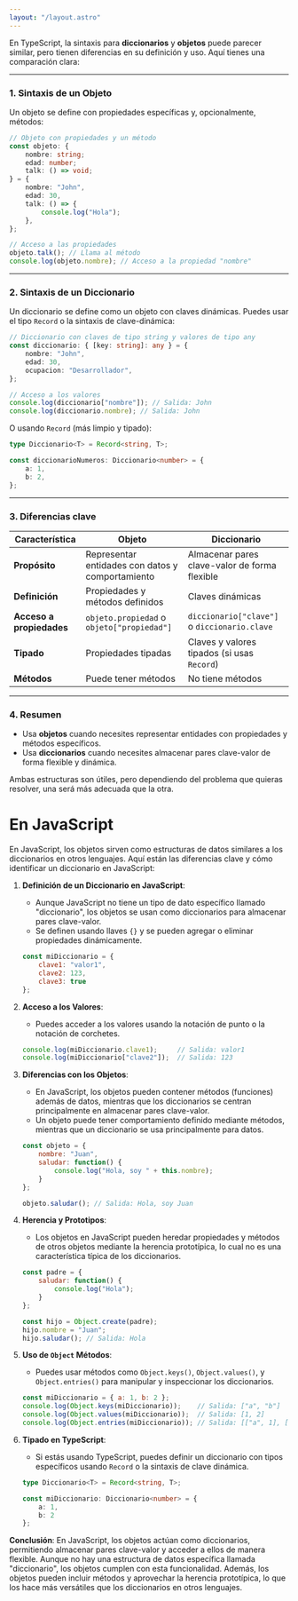 ```yaml
---
layout: "/layout.astro"
---
```


En TypeScript, la sintaxis para **diccionarios** y **objetos** puede parecer similar, pero tienen diferencias en su definición y uso. Aquí tienes una comparación clara:

---

### **1. Sintaxis de un Objeto**

Un objeto se define con propiedades específicas y, opcionalmente, métodos:

```typescript
// Objeto con propiedades y un método
const objeto: {
	nombre: string;
	edad: number;
	talk: () => void;
} = {
	nombre: "John",
	edad: 30,
	talk: () => {
		console.log("Hola");
	},
};

// Acceso a las propiedades
objeto.talk(); // Llama al método
console.log(objeto.nombre); // Acceso a la propiedad "nombre"
```

---

### **2. Sintaxis de un Diccionario**

Un diccionario se define como un objeto con claves dinámicas. Puedes usar el tipo `Record` o la sintaxis de clave-dinámica:

```typescript
// Diccionario con claves de tipo string y valores de tipo any
const diccionario: { [key: string]: any } = {
	nombre: "John",
	edad: 30,
	ocupacion: "Desarrollador",
};

// Acceso a los valores
console.log(diccionario["nombre"]); // Salida: John
console.log(diccionario.nombre); // Salida: John
```

O usando `Record` (más limpio y tipado):

```typescript
type Diccionario<T> = Record<string, T>;

const diccionarioNumeros: Diccionario<number> = {
	a: 1,
	b: 2,
};
```

---

### **3. Diferencias clave**

| Característica           | Objeto                                           | Diccionario                                   |
| ------------------------ | ------------------------------------------------ | --------------------------------------------- |
| **Propósito**            | Representar entidades con datos y comportamiento | Almacenar pares clave-valor de forma flexible |
| **Definición**           | Propiedades y métodos definidos                  | Claves dinámicas                              |
| **Acceso a propiedades** | `objeto.propiedad` o `objeto["propiedad"]`       | `diccionario["clave"]` o `diccionario.clave`  |
| **Tipado**               | Propiedades tipadas                              | Claves y valores tipados (si usas `Record`)   |
| **Métodos**              | Puede tener métodos                              | No tiene métodos                              |

---

### **4. Resumen**

- Usa **objetos** cuando necesites representar entidades con propiedades y métodos específicos.
- Usa **diccionarios** cuando necesites almacenar pares clave-valor de forma flexible y dinámica.

Ambas estructuras son útiles, pero dependiendo del problema que quieras resolver, una será más adecuada que la otra.

# En JavaScript



En JavaScript, los objetos sirven como estructuras de datos similares a los diccionarios en otros lenguajes. Aquí están las diferencias clave y cómo identificar un diccionario en JavaScript:

1. **Definición de un Diccionario en JavaScript**:
   - Aunque JavaScript no tiene un tipo de dato específico llamado "diccionario", los objetos se usan como diccionarios para almacenar pares clave-valor.
   - Se definen usando llaves `{}` y se pueden agregar o eliminar propiedades dinámicamente.

   ```javascript
   const miDiccionario = {
       clave1: "valor1",
       clave2: 123,
       clave3: true
   };
   ```

2. **Acceso a los Valores**:
   - Puedes acceder a los valores usando la notación de punto o la notación de corchetes.

   ```javascript
   console.log(miDiccionario.clave1);     // Salida: valor1
   console.log(miDiccionario["clave2"]);  // Salida: 123
   ```

3. **Diferencias con los Objetos**:
   - En JavaScript, los objetos pueden contener métodos (funciones) además de datos, mientras que los diccionarios se centran principalmente en almacenar pares clave-valor.
   - Un objeto puede tener comportamiento definido mediante métodos, mientras que un diccionario se usa principalmente para datos.

   ```javascript
   const objeto = {
       nombre: "Juan",
       saludar: function() {
           console.log("Hola, soy " + this.nombre);
       }
   };

   objeto.saludar(); // Salida: Hola, soy Juan
   ```

4. **Herencia y Prototipos**:
   - Los objetos en JavaScript pueden heredar propiedades y métodos de otros objetos mediante la herencia prototípica, lo cual no es una característica típica de los diccionarios.

   ```javascript
   const padre = {
       saludar: function() {
           console.log("Hola");
       }
   };

   const hijo = Object.create(padre);
   hijo.nombre = "Juan";
   hijo.saludar(); // Salida: Hola
   ```

5. **Uso de `Object` Métodos**:
   - Puedes usar métodos como `Object.keys()`, `Object.values()`, y `Object.entries()` para manipular y inspeccionar los diccionarios.

   ```javascript
   const miDiccionario = { a: 1, b: 2 };
   console.log(Object.keys(miDiccionario));    // Salida: ["a", "b"]
   console.log(Object.values(miDiccionario));  // Salida: [1, 2]
   console.log(Object.entries(miDiccionario)); // Salida: [["a", 1], ["b", 2]]
   ```

6. **Tipado en TypeScript**:
   - Si estás usando TypeScript, puedes definir un diccionario con tipos específicos usando `Record` o la sintaxis de clave dinámica.

   ```typescript
   type Diccionario<T> = Record<string, T>;

   const miDiccionario: Diccionario<number> = {
       a: 1,
       b: 2
   };
   ```

**Conclusión**:
En JavaScript, los objetos actúan como diccionarios, permitiendo almacenar pares clave-valor y acceder a ellos de manera flexible. Aunque no hay una estructura de datos específica llamada "diccionario", los objetos cumplen con esta funcionalidad. Además, los objetos pueden incluir métodos y aprovechar la herencia prototípica, lo que los hace más versátiles que los diccionarios en otros lenguajes.